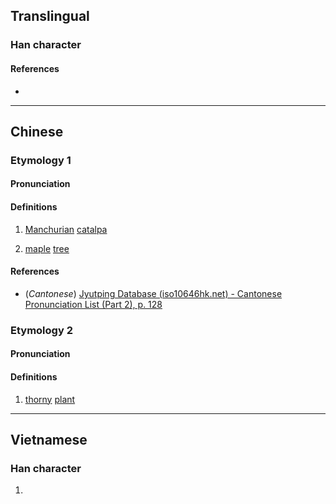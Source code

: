 {{character info/new}}
==Translingual==

===Han character===
{{Han char|rn=75|rad=木|as=07|sn=11|four=48994|canj=DOMD|ids=⿰木余}}

====References====
* {{Han ref|kx=0528.180|dkj=14838|dj=0917.060|hdz=21216.090|uh=688C|ud=26764|bh=D5D3|bd=54739}}

----

==Chinese==
{{zh-forms}}

===Etymology 1===

====Pronunciation====
{{zh-pron
|m=tú
|c=tou4
|mc=1+2
|oc=y
|ma=
|cat=pn,n
}}

====Definitions====
{{zh-hanzi}}

# [[Manchurian]] [[catalpa]] {{gloss|{{taxlink|Catalpa bungei|species|noshow=1}}}}
# {{lb|zh|archaic}} [[maple]] [[tree]]

====References====
* (''Cantonese'') [http://www.iso10646hk.net/jp/document/download.jsp Jyutping Database (iso10646hk.net) - Cantonese Pronunciation List (Part 2), p. 128]

===Etymology 2===

====Pronunciation====
{{zh-pron
|m=chá
|mc=3
|cat=n
}}

====Definitions====
{{zh-hanzi}}

# [[thorny]] [[plant]]

----

==Vietnamese==

===Han character===
{{vi-readings|rs=木07|hanviet=dừa}}

# {{defn|lang=vi|sort=木07}}

{{cln|vi|Han tu}}